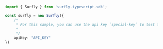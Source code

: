 ```typescript index.ts
import { Surfly } from 'surfly-typescript-sdk';

const surfly = new Surfly({
    /*
     * For this sample, you can use the api key `special-key` to test the authorization filters.
     * 
     */
    apiKey: "API_KEY"
})
```